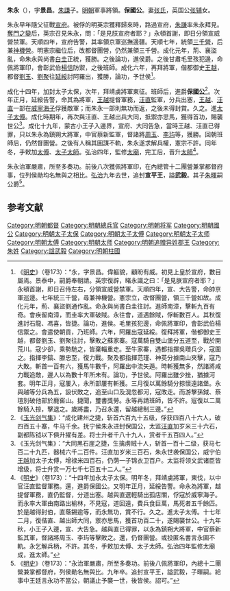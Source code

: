 '''朱永'''（{{bd|1433年||1496年}}），字'''景昌'''。[[朱謙_(明朝將領)|朱謙]]子。[[明朝|明朝]]軍事將領。'''保國公'''。妻[[张氏|张氏]]，英国公[[张辅|张辅]]女。

朱永早年隨父征戰[[宣府|宣府]]。被俘的明英宗獲釋歸來時，路過宣府，[[朱謙_(明朝將領)|朱謙]]率朱永拜見。[[奪門之變|奪門之變]]后，英宗召見朱永，問：「是見朕宣府者耶？」永頓首謝，即日分領宣威營禁軍。天順四年，宣府告警，其率領京軍巡撫邊疆。天順七年，統領[[三千營|三千營]]，后兼[[神機營|神機營]]。明憲宗繼位后，改都督團營，仍然兼領三千營。成化元年，荊、襄盜亂，命朱永與尚書[[白圭|白圭]]正統，獲勝。之後論功，進侯爵。之後甘肅毛里孩犯邊，命佩將軍印，會彰武伯[[楊信|楊信]]防禦，之後班師。成化六年，再拜將軍，偕都御史[[王越_(明朝)|王越]]，都督[[劉玉|劉玉]]、[[劉聚|劉聚]]往[[延綏|延綏]]討阿羅出，獲勝，論功，予世侯<ref>《[[明史|明史]]》（卷173）：“永，字景昌。偉軀貌，顧盼有威。初見上皇於宣府，數目屬焉。景泰中，嗣爵奉朝請。英宗復辟，睹永識之曰：「是見朕宣府者耶？」永頓首謝，即日召侍左右，分領宣威營禁軍。天順四年，宣、大告警，命帥京軍巡邊。七年統三千營，尋兼神機營。憲宗立，改督團營，領三千營如故。成化元年，荊、襄盜劉通作亂。命永與尚書白圭往討。進師南漳，擊斬九百有奇。會疾留南漳，而圭率大軍破賊。永往會，道遇餘賊，俘斬數百人。其秋復進討石龍、馮喜，皆捷。論功，進侯。毛里孩犯邊，命佩將軍印，會彰武伯楊信禦之。會遣使朝貢，乃班師。六年，阿羅出寇延綏。復拜將軍，偕都御史王越，都督劉玉、劉聚往討，擊敗之蘇家寨。寇萬騎自雙山堡分五道至，戰於開荒川。寇少卻，乘勢馳之，皆棄輜重走。至牛家寨，遇都指揮吳瓚兵少，寇圍之。指揮李鎬、滕忠至，復力戰。聚及都指揮范瑾、神英分據南山夾擊，寇乃大敗。斬首一百有六，獲馬牛數千，阿羅出中流矢遁。時斬獲無多，然諸將咸力戰追敵，邊人以為數十年所未有。論功，予世侯。阿羅出雖少挫，猶據河套。明年正月，寇屢入，永所部屢有斬獲。三月復以萬餘騎分掠懷遠諸堡。永與越等分兵為五，設伏敗之，追至山口及滉忽都河，寇敗走。而游擊孫鉞、蔡瑄別破他部於鹿窖山。捷聞，璽書獎勞。永等再請班師，皆不許。寇復以二萬餘騎入掠，擊退之。歲將盡，乃召永還，留越總制三邊。”</ref>。

成化十四年，加封太子太保，次年，拜靖虜將軍東征。班師后，進爵'''保國公'''<ref>《[[玉光剑气集|玉光剑气集]]》：“成化建州之捷，斩首六百九十五级，俘获四百八十六人，破四百五十寨，牛马千余。抚宁侯朱永进封保国公，太监[[汪直|汪直]]加岁米三十六石，副都陈钺以下俱升擢有差。将士升者千八十九人，赏者千五百四人。”</ref>。次年正月，延綏告警，命其為將軍，[[王越_(明朝)|王越]]提督軍務，[[汪直|汪直]]監軍，分兵出塞，[[王越_(明朝)|王越]]、[[汪直|汪直]]一部在[[威寧海子|威寧海子]]俘獲敵軍；而朱永一部則無功而返，之後未得封賞。久之。進[[太子太傅|太子太傅]]。成化時期年，再次與汪直、王越出兵大同，抵禦亦思馬，獲得首功，賜襲世公<ref>《玉光剑气集》：“大同黑石崖之捷，生擒虏贼十人，斩首一百十二级，获马七百二十九匹，器械六千二百件。汪直加岁米三百石，朱永世袭保国公，威宁伯[[王越_(明朝)|王越]]加太子太傅，增禄米四百石，仍荫一子锦衣卫百户。太监将领文武诸臣皆增级，将士升赏一万七千七百五十二人。”</ref>。成化十九年，蒙古小王子入邊界，宣府、大同告急，當時王越、汪直已得罪，只以朱永為鎮朔大將軍，中官蔡新監軍，督諸將[[周玉|周玉]]、[[李玙|李玙]]等，獲勝。回朝班師后，仍然督團營。之後有人稱其圖謀不軌，朱永遂求解兵權，憲宗不許。同年冬，手敕加[[太傅|太傅]]、[[太子太師|太子太師]]。弘治四年，監修[[太廟|太廟]]，完工后，晋升[[太師|太師]]<ref>《[[明史|明史]]》（卷173）：“十四年加永太子太保。明年冬，拜靖虜將軍，東伐，以中官汪直監督軍務。還，進爵保國公。又明年正月，延綏告警。命永為將軍，越提督軍務，直仍監督，分道出塞。越與直選輕騎出孤店關，俘寇於威寧海子。而永率大軍由南路出榆林，不見寇，道回遠，費兵食巨萬，馬死者五千餘匹。於是越得封伯，直蔭錫逾等，而永無功，賞不行。久之。進太子太傅。十七年二月，復偕直、越出師大同，禦亦思馬，獲首功百二十，遂賜襲世公。十九年秋，小王子入邊，宣、大告急。越與直已得罪，以永為鎮朔大將軍，中官蔡新監其軍，督諸將周玉、李玙等擊敗之。還，仍督團營。或投匿名書言永圖不軌。永乞解兵柄，不許。其冬，手敕加太傅、太子太師。弘治四年監修太廟成，進太師。”</ref>。

朱永治軍嚴肅，所至多奏功。前後八次獲佩將軍印，在內總管十二團營兼掌都督府事，位列侯勛均名無與之相比。[[弘治_(明朝)|弘治]]九年去世，追封'''宣平王'''，謚'''武毅'''。其子[[朱暉|朱暉]]嗣公爵<ref>《[[明史|明史]]》（卷173）：“永治軍嚴肅，所至多奏功。前後八佩將軍印，內總十二團營兼掌都督府，列侯勛名無與比。九年卒。追封宣平王，謚武毅，子暉嗣。給事中王廷言永功不當公，朝議止予襲一世，後皆侯。詔可。”</ref>。

==参考文献==
{{wikisource|明史/卷173}}
{{Reflist}}
[[Category:明朝都督|Category:明朝都督]]
[[Category:明朝總兵官|Category:明朝總兵官]]
[[Category:明朝将军|Category:明朝将军]]
[[Category:明朝國公|Category:明朝國公]]
[[Category:明朝太子太保|Category:明朝太子太保]]
[[Category:明朝太子太傅|Category:明朝太子太傅]]
[[Category:明朝太子太师|Category:明朝太子太师]]
[[Category:明朝太傅|Category:明朝太傅]]
[[Category:明朝太师|Category:明朝太师]]
[[Category:明朝追赠异姓郡王|Category:明朝追赠异姓郡王]]
[[Category:朱姓|Category:朱姓]]
[[Category:諡武毅|Category:諡武毅]]
[[Category:明朝柱國|Category:明朝柱國]]